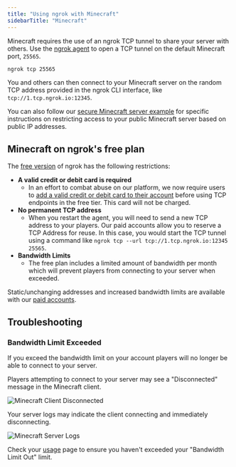 ```yaml
---
title: "Using ngrok with Minecraft"
sidebarTitle: "Minecraft"
---
```

Minecraft requires the use of an ngrok TCP tunnel to share your server with others. Use the [ngrok agent](/agent/) to open a TCP tunnel on the default Minecraft port, `25565`.

```bash
ngrok tcp 25565
```

You and others can then connect to your Minecraft server on the random TCP address provided in the ngrok CLI interface, like `tcp://1.tcp.ngrok.io:12345`.

You can also follow our [secure Minecraft server example](/universal-gateway/examples/minecraft/) for specific instructions on restricting access to your public Minecraft server based on public IP addresses.

## Minecraft on ngrok's free plan

The [free version](/pricing-limits/free-plan-limits/) of ngrok has the following restrictions:

- **A valid credit or debit card is required**
  - In an effort to combat abuse on our platform, we now require users to [add a valid credit or debit card to their account](https://dashboard.ngrok.com/settings#id-verification) before using TCP endpoints in the free tier. This card will not be charged.
- **No permanent TCP address**
  - When you restart the agent, you will need to send a new TCP address to your players. Our paid accounts allow you to reserve a TCP Address for reuse. In this case, you would start the TCP tunnel using a command like `ngrok tcp --url tcp://1.tcp.ngrok.io:12345 25565`.
- **Bandwidth Limits**
  - The free plan includes a limited amount of bandwidth per month which will prevent players from connecting to your server when exceeded.

Static/unchanging addresses and increased bandwidth limits are available with our [paid accounts](https://ngrok.com/pricing).

## Troubleshooting

### Bandwidth Limit Exceeded

If you exceed the bandwidth limit on your account players will no longer be able to connect to your server.

Players attempting to connect to your server may see a "Disconnected" message in the Minecraft client.

![Minecraft Client Disconnected](/img/howto/minecraft/client_disconnected.png)

Your server logs may indicate the client connecting and immediately disconnecting.

![Minecraft Server Logs](/img/howto/minecraft/server_disconnected.png)

Check your [usage](https://dashboard.ngrok.com/usage) page to ensure you haven't exceeded your "Bandwidth Limit Out" limit.
